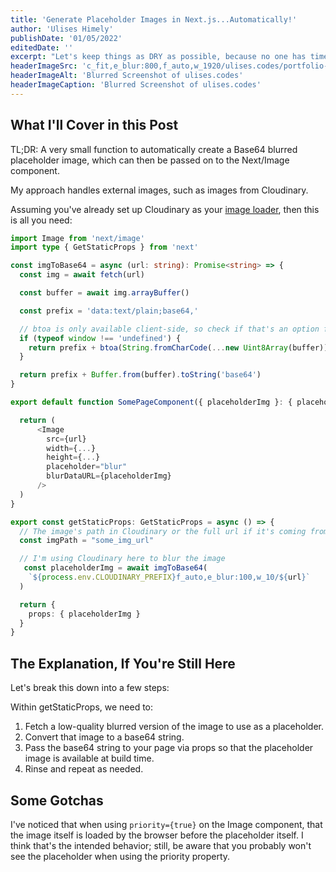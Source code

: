 ```yaml
---
title: 'Generate Placeholder Images in Next.js...Automatically!'
author: 'Ulises Himely'
publishDate: '01/05/2022'
editedDate: ''
excerpt: "Let's keep things as DRY as possible, because no one has time to manually generate a placeholder image for each asset in your Next.js project."
headerImageSrc: 'c_fit,e_blur:800,f_auto,w_1920/ulises.codes/portfolio-screenshot.png'
headerImageAlt: 'Blurred Screenshot of ulises.codes'
headerImageCaption: 'Blurred Screenshot of ulises.codes'
---
```


## What I'll Cover in this Post

TL;DR: A very small function to automatically create a Base64 blurred placeholder image, which can then be passed on to the Next/Image component.

My approach handles external images, such as images from Cloudinary.

Assuming you've already set up Cloudinary as your [image loader](https://nextjs.org/docs/api-reference/next/image#loader-configuration), then this is all you need:

```ts
import Image from 'next/image'
import type { GetStaticProps } from 'next'

const imgToBase64 = async (url: string): Promise<string> => {
  const img = await fetch(url)

  const buffer = await img.arrayBuffer()

  const prefix = 'data:text/plain;base64,'

  // btoa is only available client-side, so check if that's an option first
  if (typeof window !== 'undefined') {
    return prefix + btoa(String.fromCharCode(...new Uint8Array(buffer)))
  }

  return prefix + Buffer.from(buffer).toString('base64')
}

export default function SomePageComponent({ placeholderImg }: { placeholderImg: string }) {

  return (
      <Image
        src={url}
        width={...}
        height={...}
        placeholder="blur"
        blurDataURL={placeholderImg}
      />
  )
}

export const getStaticProps: GetStaticProps = async () => {
  // The image's path in Cloudinary or the full url if it's coming from somewhere else
  const imgPath = "some_img_url"

  // I'm using Cloudinary here to blur the image
   const placeholderImg = await imgToBase64(
    `${process.env.CLOUDINARY_PREFIX}f_auto,e_blur:100,w_10/${url}`
  )

  return {
    props: { placeholderImg }
  }
}
```

## The Explanation, If You're Still Here

Let's break this down into a few steps:

Within getStaticProps, we need to:

1. Fetch a low-quality blurred version of the image to use as a placeholder.
2. Convert that image to a base64 string.
3. Pass the base64 string to your page via props so that the placeholder image is available at build time.
4. Rinse and repeat as needed.

## Some Gotchas

I've noticed that when using `priority={true}` on the Image component, that the image itself is loaded by the browser before the placeholder itself. I think that's the intended behavior; still, be aware that you probably won't see the placeholder when using the priority property.
